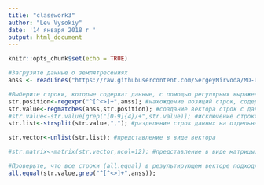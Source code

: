 ---
title: "classwork3"
author: "Lev Vysokiy"
date: '14 января 2018 г '
output: html_document
---

```{r setup, include=FALSE}
knitr::opts_chunk$set(echo = TRUE)
```

```{r}
#Загрузите данные о землятресениях
anss <- readLines("https://raw.githubusercontent.com/SergeyMirvoda/MD-DA-2017/master/data/earthquakes_2011.html", warn=FALSE)
```

```{r}
#Выберите строки, которые содержат данные, с помощью регулярных выражений и функции grep
str.position<-regexpr("^[^<>]+",anss); #нахождение позиций строк, содеражщих данные
str.value<-regmatches(anss,str.position); #создание вектора строк с данными
#str.value<-str.value[grep("[0-9]{4}/+",str.value)]; #исключение строки названий
str.list<-strsplit(str.value,","); #разделение строк данных на отдельные элементы

str.vector<-unlist(str.list); #представление в виде вектора

#str.matrix<-matrix(str.vector,ncol=12); #представление в виде матрицы: не совпадает количество элементов - 20253 вместо 20256, где-то пропущены элементы, поэтому не получается сформировать из вектора матрицу

#Проверьте, что все строки (all.equal) в результирующем векторе подходят под шаблон. 
all.equal(str.value,grep("^[^<>]+",anss));
```
